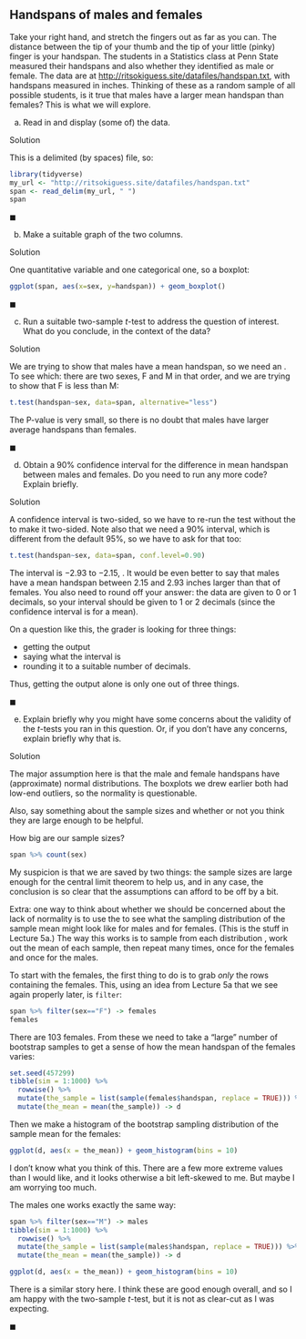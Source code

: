 ## Handspans of males and females

 Take your right hand, and stretch the fingers out as far as
you can. The distance between the tip of your thumb and the tip of
your little (pinky) finger is your handspan. The students in a
Statistics class at Penn State measured their handspans and also
whether they identified as male or female. The data are at [http://ritsokiguess.site/datafiles/handspan.txt](http://ritsokiguess.site/datafiles/handspan.txt),
with handspans
measured in inches.  Thinking of these as a random sample of all
possible students, is it true that males have a larger mean handspan
than females? This is what we will explore.


(a) Read in and display (some of) the data.

Solution

This is a delimited (by spaces) file, so:

```r
library(tidyverse)
my_url <- "http://ritsokiguess.site/datafiles/handspan.txt"
span <- read_delim(my_url, " ")
span
```     


$\blacksquare$


(b) Make a suitable graph of the two columns.

Solution

One quantitative variable and one categorical one, so a boxplot:

```r
ggplot(span, aes(x=sex, y=handspan)) + geom_boxplot()
```     

$\blacksquare$


(c) Run a suitable two-sample $t$-test to address the question
of interest. What do you conclude, in the context of the data?

Solution

We are trying to show that males have a \emph{larger} mean
handspan, so we need an \texttt{alternative}. To see which: there
are two sexes, F and M in that order, and we are trying to show
that F is less than M:

```r
t.test(handspan~sex, data=span, alternative="less")
```     

The P-value is very small, so there is no doubt that males have larger
average handspans than females.

$\blacksquare$


(d) Obtain a 90\% confidence interval for the difference
in mean handspan between males and females. Do you need to run
any more code? Explain briefly.

Solution

A confidence interval is two-sided, so we have to re-run the test
without the \texttt{alternative} to make it two-sided. Note also that
we need a 90\% interval, which is different from the default 95\%, so
we have to ask for that too:

```r
t.test(handspan~sex, data=span, conf.level=0.90)
``` 

The interval is $-2.93$ to $-2.15$, \emph{which you should say}. It
would be even better to say that males have a mean handspan between
2.15 and 2.93 inches larger than that of females. You also need to round off your answer: the data are 
given to 0 or 1 decimals, so your interval should be given to 1 or 2 decimals (since the confidence interval is for a mean). 

On a question like this, the grader is looking for three things: 

- getting the output
- saying what the interval is
- rounding it to a suitable number of decimals. 

Thus, getting the output alone is only one out of three things.

$\blacksquare$


(e) Explain briefly why you might have some concerns about the
validity of the $t$-tests you ran in this question. Or, if you don't have any concerns, explain briefly why that is.

Solution

The major assumption here is that the male and female handspans
have (approximate) normal distributions. The boxplots we drew
earlier both had low-end outliers, so the normality is
questionable. 

Also, say something about the sample sizes and whether or not you think they are large enough to be helpful.

How big are our sample sizes?

```r
span %>% count(sex)
```


My suspicion is that we are saved by two things: the sample sizes
are large enough for the central limit theorem to help us, and in
any case, the conclusion is so clear that the assumptions can
afford to be off by a bit. 


Extra: one way to think about whether we should be concerned about
the lack of normality is to use the \emph{bootstrap} to see what
the sampling distribution of the sample mean might look like for males and for females. (This is the stuff in Lecture 5a.) The
way this works is to sample from each distribution \emph{with
replacement}, work out the mean of each sample, then repeat many
times, once for the females and once for the males.

To start with the females, the first thing to do is to grab *only* the rows containing the females. This, using an idea from Lecture 5a that we see again properly later, is `filter`:

```r
span %>% filter(sex=="F") -> females
females
```

There are 103 females. From these we need to take a "large" number of bootstrap samples to get a sense of how the mean handspan of the females varies:

```r
set.seed(457299)
tibble(sim = 1:1000) %>% 
  rowwise() %>% 
  mutate(the_sample = list(sample(females$handspan, replace = TRUE))) %>% 
  mutate(the_mean = mean(the_sample)) -> d
```



Then we make a histogram of the bootstrap sampling distribution of the sample mean for the females:

```r
ggplot(d, aes(x = the_mean)) + geom_histogram(bins = 10)
```

I don't know what you think of this. There are a few more extreme values than I would like, and
it looks otherwise a bit left-skewed to me. But maybe I  am worrying too much.

The males one works exactly the same way:

```r
span %>% filter(sex=="M") -> males
tibble(sim = 1:1000) %>% 
  rowwise() %>% 
  mutate(the_sample = list(sample(males$handspan, replace = TRUE))) %>% 
  mutate(the_mean = mean(the_sample)) -> d
```

```r
ggplot(d, aes(x = the_mean)) + geom_histogram(bins = 10)
```

There is a similar story here. I think these are good enough overall, and so I am happy with the two-sample $t$-test, but it is not as clear-cut as I was expecting.



$\blacksquare$




